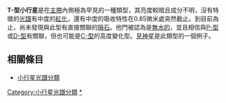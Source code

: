 '''T-型小行星'''是在[[小行星帶|主帶]]內側極為罕見的一種類型，其亮度較暗且成分不明，沒有特徵的[[電磁頻譜|光譜]]有中度的[[紅化|紅化]]，還有中度的吸收特性在0.85微米處突然截止。到目前為止，尚未發現與此型有直接關聯的[[隕石|隕石]]。他門被認為是[[無水的|無水的]]，並且相信與[[P-型小行星|P-型]]或[[D-型小行星|D-型]]有關聯，但也可能是[[C-型小行星|C-型]]的高度變化型。[[小行星114|見神星]]是此類型的一個例子。

== 相關條目 ==
*[[小行星光譜分類|小行星光譜分類]]

{{小行星}}
{{小天體}}
{{asteroid-stub}}

[[Category:小行星光譜分類|Category:小行星光譜分類]]
[[Category:T-型小行星|*]]